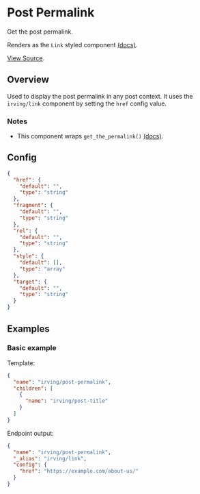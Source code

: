 <Meta title="WordPress Components/Post Permalink" />

# Post Permalink
Get the post permalink.

Renders as the `Link` styled component [(docs)](?path=/docs/styled-components-link--plain-text-example).

[View Source](https://github.com/alleyinteractive/wp-irving/tree/master/inc/components/components/post-permalink).

## Overview
Used to display the post permalink in any post context. It uses the `irving/link` component by setting the `href` config value.

### Notes
* This component wraps `get_the_permalink()` [(docs)](https://developer.wordpress.org/reference/functions/get_the_permalink/).

## Config
```json
{
  "href": {
    "default": "",
    "type": "string"
  },
  "fragment": {
    "default": "",
    "type": "string"
  },
  "rel": {
    "default": "",
    "type": "string"
  },
  "style": {
    "default": [],
    "type": "array"
  },
  "target": {
    "default": "",
    "type": "string"
  }
}
```

## Examples

### Basic example
Template:
```json
{
  "name": "irving/post-permalink",
  "children": [
    {
      "name": "irving/post-title"
    }
  ]
}
```

Endpoint output:
```json
{
  "name": "irving/post-permalink",
  "_alias": "irving/link",
  "config": {
    "href": "https://example.com/about-us/"
  }
}
```
